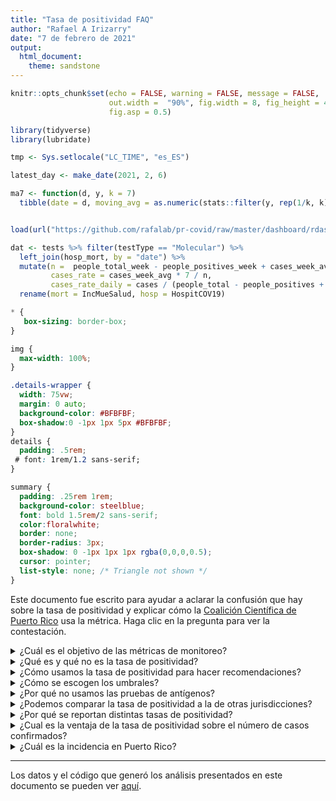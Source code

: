 ```yaml
---
title: "Tasa de positividad FAQ"
author: "Rafael A Irizarry"
date: "7 de febrero de 2021"
output: 
  html_document:
    theme: sandstone
---
```


```r
knitr::opts_chunk$set(echo = FALSE, warning = FALSE, message = FALSE,
                      out.width =  "90%", fig.width = 8, fig_height = 4,
                      fig.asp = 0.5)
```


```r
library(tidyverse)
library(lubridate)

tmp <- Sys.setlocale("LC_TIME", "es_ES")

latest_day <- make_date(2021, 2, 6)

ma7 <- function(d, y, k = 7) 
  tibble(date = d, moving_avg = as.numeric(stats::filter(y, rep(1/k, k))))


load(url("https://github.com/rafalab/pr-covid/raw/master/dashboard/rdas/data.rda"))

dat <- tests %>% filter(testType == "Molecular") %>%
  left_join(hosp_mort, by = "date") %>% 
  mutate(n =  people_total_week - people_positives_week + cases_week_avg * 7,
         cases_rate = cases_week_avg * 7 / n,
         cases_rate_daily = cases / (people_total - people_positives + cases)) %>%
  rename(mort = IncMueSalud, hosp = HospitCOV19)
```

```css
* {
   box-sizing: border-box;
}

img {
  max-width: 100%;
}

.details-wrapper {
  width: 75vw;
  margin: 0 auto;
  background-color: #BFBFBF;
  box-shadow:0 -1px 1px 5px #BFBFBF;
}
details {
  padding: .5rem;
 # font: 1rem/1.2 sans-serif;
}

summary {
  padding: .25rem 1rem;
  background-color: steelblue;
  font: bold 1.5rem/2 sans-serif;
  color:floralwhite;
  border: none;
  border-radius: 3px;
  box-shadow: 0 -1px 1px 1px rgba(0,0,0,0.5);
  cursor: pointer;
  list-style: none; /* Triangle not shown */
}
```

Este documento fue escrito para ayudar a aclarar la confusión que hay sobre la tasa de positividad y explicar cómo la [Coalición Científica de Puerto Rico](https://sites.google.com/view/coalicion-cientificapr/home) usa la métrica. Haga clic en la pregunta para ver la contestación.

<details><summary>¿Cuál es el objetivo de las métricas de monitoreo? </summary>

El COVID-19 es una enfermedad infecciosa, lo cual significa que mientras más infectados haya hoy, más casos infectados puede haber mañana. Sin estrategias de mitigación, el crecimiento puede ser exponencial: si hoy hubiesen 100 infectados, la semana que viene pudiesen haber 200, luego 400, 800, 1,600, etc..  Antes de que nos demos cuenta los hospitales pudiesen estar abarrotados. Por suerte, medidas de mitigación, como el distanciamiento físico, el uso de mascarillas, y la prohibición de aglomeraciones en espacios cerrados, ayudan a detener el crecimiento. Pero para saber cuándo hacen falta estas medidas, necesitamos tener métricas y estimados de casos activos en **el presente**.

Para generar estimados de cuántos contagiados con el virus SARS-CoV-2 hay en un momento dado (la incidencia) y si están subiendo o bajando (la tendencia), monitoreamos métricas calibradas con datos que nos informan sobre la incidencia y la tendencia.  Estas métricas y el código utilizado para calcularse pueden examinarse, de manera transparente, [aquí](https://rconnect.dfci.harvard.edu/covidpr/). De estas métricas, **la tasa de positividad es la más útil** y 
en esta página explicamos cómo se calibran e interpreta para hacer recomendaciones.

</details>


<details><summary>¿Qué es y qué no es la tasa de positividad?</summary>

La tasa de positividad se define para un periodo dado (como una semana) de dos formas:

$$\mbox{tasa de positividad (por ciento de pruebas)} = \frac{\mbox{Número de pruebas moleculares positivas}}{\mbox{Número de pruebas moleculares totales}}$$

$$\mbox{tasa de positividad (por ciento de casos)} =\frac{\mbox{Casos nuevos único detectados con prueba molecular}}{\mbox{Número de personas que se hicieron la prueba molecular}}$$

Aquí nos referimos a estas dos versiones como _% pruebas_ y _% casos_, respectivamente. En la sección _¿Por qué se reportan distintas tasas de positividad?_ explicamos las diferencias, pero ambas son útiles. 

Al ser un por ciento en vez de un total, en general, la tasa de positividad nos permiten comparar la tasa en periodos con pocas pruebas a la tasa en periodos con muchas pruebas. Para entender este punto consideren que en diciembre 23 se detectaron alrededor de 500 casos nuevos mientras que dos días más tarde, el día de navidad, sólo se detectaron alrededor de 40 casos. En estos dos días se hicieron alrededor de 5,000 y 400 pruebas, respectivamente. Al ver que los casos bajaron de 500 a 40, ¿debemos concluir que mejoró la situación? La contestación es **no** ya que se hicieron menos pruebas el 23. El hecho de que la tasa de positividad es alrededor 10% en ambos días nos ayuda a evitar llegar a esta conclusión errónea.

Importante señalar que **la tasa de positividad no es lo mismo que la incidencia.** La incidencia para un periodo dado se define como el por ciento de personas en **todo** Puerto Rico que son casos nuevos para ese periodo. Para que la tasa de positividad se aproxime a la incidencia tendríamos que hacerle pruebas a un grupo representativo de la población general y esto no es lo que se hace, ni se debe hacer. Es mucho más probable que un sintomático se haga una prueba molecular que una persona saludable sin síntomas. Noten, por ejemplo, que un día con tasa de positividad de 1% se considera bien baja, pero una incidencia de 1% se considera altísimo ya que significa que se añadieron alrededor de 30,000 casos activos. Con 30,000 casos nuevos al día los hospitales estarían abarrotados. **Nuestro estimado actual es que a finales de enero entre 0.1% y 0.5% de la población estaba infectada**. En la sección sobre _la incidencia en Puerto Rico_ damos los detalles de cómo llegamos a este estimado. 

No obstante moniteorear la tasa de positividad es una manera práctica y útil de tener un idea de cuánto es la incidencia y predecir muertes y hospitalizaciones futuras. En la próxima sección explicamos cómo usamos la tasa de positividad para monitorear cuándo los casos suben o bajan, pero recuerden: **no es lo mismo que la incidencia**. 

</details>

<details><summary>¿Cómo usamos la tasa de positividad para hacer recomendaciones?</summary>

La tasa de positividad es la mejor métrica para predecir muertes y hospitalizaciones futuras.
Para ver esto, graficamos la tasa de positividad y las muertes que ocurren dos semanas más tarde para datos desde junio 1:

```r
tmp <- dat %>% 
  mutate(x_1 = lag(fit, 7), x_2 = lag(cases_rate, 14)) %>%
  filter(date>make_date(2020, 6, 1) & date < latest_day - days(14)) %>% 
  select(date, x_1, x_2) %>%
  rename('% pruebas'= x_1, '% casos' = x_2) %>%
  pivot_longer(-date, names_to = "Version") %>%
  mutate(Version = factor(Version, levels = c("% pruebas", "% casos"))) %>%
  left_join(select(dat, date, mort, mort_week_avg), by = "date")

tmp %>%
  ggplot(aes(value, mort_week_avg)) +
  geom_point() +
  xlab("Tasa de positividad (promedio de 7 días)") +
  ylab("Muertes por día dos semanas después (promedio 7 días)") +
  theme_bw() +
  facet_wrap(~Version)

#tmp %>% group_by(Version) %>% summarize(cor=round(cor(value, mort_week_avg),2))
```

Noten que, en general, cuando sube la tasa de positividad, suben las muertes dos semanas más tarde: la correlación es alrededor de 0.9 para ambas definiciones de la tasa. 

La siguiente tabla nos permite conectar valores de tasa de positividad con valores de muertes por día:

```r
tmp %>% 
  mutate(positividad = cut(value*100, c(seq(0, 10, 2),Inf), include.lowest = TRUE)) %>%
  group_by(Version, positividad) %>%
  summarize(muertes = mean(mort)) %>%
  pivot_wider(names_from = Version, values_from = muertes) %>%
  mutate(positividad = str_replace(str_replace_all(as.character(positividad), "[\\(|\\[](\\d+),(\\d+|Inf)\\]", "\\1%-\\2%"), "-Inf%", "+")) %>%
  setNames(c("Tasa de positividad", "Muertes por día (% pruebas)", "Muertes por día (% casos)")) %>%
  knitr::kable(digits = 1, align = c('c', 'c', 'c'))
```

Como sabemos que hay más muertes cuando hay más casos, y que por lo general estas ocurren alrededor de 1-2 semanas luego de la infección, estos resultados implican que en el pasado la tasa de positividad ha subido cuando los casos suben y bajado cuando los casos bajan. 

Nota técnica: La excepción a este patrón es cuando se hacen tan pocas pruebas que se comienza a priorizar a los sintomáticos y como resultado la tasa sube sin que los casos necesariamente suban. En este caso la tasa de positividad alta esta detectando otro problema: se están haciendo muy pocas pruebas. Cuando se hacen muy pocas pruebas es más difícil detectar y aislar los casos contagiosos. Este fenómeno lo vimos durante el comienzo de la pandemia en marzo y abril y durante las fiestas de navidad.

</details>

<details><summary>¿Cómo se escogen los umbrales?</summary>

La Coalición Científica ha seleccionado los umbrales de 3% y 2% para la tasa de positividad (por ciento de pruebas) y la tasas de positividad (por ciento de casos), respectivamente. Estos por cientos se escogen estudiando los datos de los pasados meses. Específicamente, calculamos el número de muertes por día que ocurren dos semanas después de días con tasas de positividad por debajo y por encima de estos umbrales. Entonces, notamos cuán baja tiene que ser la tasa de positividad para volver a la normalidad: menos de una muerte por COVID-19 por día.

```r
tmp %>% mutate(below = (Version == "% pruebas" & value < 0.03) |
                 (Version == "% casos" & value < 0.02)) %>%
  group_by(Version, below) %>%
  summarize(muertes_por_dia = mean(mort)) %>%
  pivot_wider(names_from = below, values_from = muertes_por_dia) %>%
  setNames(c("Versión", "Sobre el umbral", "Debajo de umbral")) %>%
  .[,c(1,3,2)] %>%
  knitr::kable(digit = 1, caption = "Muertes por día para días debajo y encima del umbral.")
```

Este es el mejor estimado con la información que tenemos ahora y continuaremos estudiando los datos cuidadosamente.

Importante notar que las recomendaciones de la Coalición Científica no están basadas exclusivamente en la tasa de positividad y estos umbrales. Se consideran otros factores. Esto es particularmente cierto para recomendaciones relacionadas a decisiones para las cuales hay muchos otros factores que considerar, como la reapertura de escuelas.
</details>


<details><summary>¿Por qué no usamos las pruebas de antígenos?</summary>

Comenzando en noviembre, en Puerto Rico se empezaron a hacer eventos de pruebas masivas gratis. En estos eventos se usan pruebas de antígenos. Estos eventos son muy importantes, pues nos permiten detectar casos y recomendar aislamiento. Pero aquí explicamos por qué no incluimos estos datos en el cálculo de tasa de positividad. 

Bajo esta estrategia esperamos ver tasas de positividad mucho más bajas que lo que vemos con las pruebas moleculares. ¡Pero esto no implica que hay menos casos! La razón es que para un sintomático es mucho más probable hacerse una prueba molecular que esperar a uno de estos eventos. Para conectar valores de la tasa de positividad basada en pruebas de antígenos a casos, hospitalizaciones y muertes necesitaríamos calibrar como hicimos en la sección sobre _¿Cómo es útil la tasa de positividad?_ Pero, desafortunadamente, no tenemos suficientes datos de pruebas de antígenos de marzo a octubre.

Finalmente, notamos que mezclar datos de ambas pruebas, moleculares y de las de antígeno, empeora grandemente la tasa de positividad como métrica de monitoreo. Vemos esto comparando la relación de las muertes por día versus la tasa de positividad (por ciento de casos) definida con pruebas moleculares (izquierda) y combinando pruebas moleculares y de antígenos (derecha). Mostramos datos de noviembre 1 a enero 24:

 
```r
dat2 <- tests %>% 
  filter(testType %in% c("Molecular","Molecular+Antigens")) %>%
  mutate(testType = ifelse(testType == "Molecular+Antigens", "Molecular y Antígeno",testType)) %>%
  left_join(hosp_mort, by = "date") %>% 
  mutate(n =  people_total_week - people_positives_week + cases_week_avg * 7,
         cases_rate = cases_week_avg * 7 / n,
         cases_rate_daily = cases / (people_total - people_positives + cases)) %>%
  rename(mort = IncMueSalud, hosp = HospitCOV19)

tmp2 <- dat2 %>% 
  mutate(x = lag(cases_rate, 14)) %>%
  filter(date > make_date(2020, 11, 1) & date < latest_day - days(14)) %>% 
  select(date, testType, x) %>%
  left_join(select(dat2, date, mort, mort_week_avg), by = "date")

tmp2 %>%
  ggplot(aes(x, mort_week_avg)) +
  geom_point() +
  xlab("Tasa de positividad (promedio de 7 días)") +
  ylab("Muertes por día dos semanas después (promedio 7 días)") +
  theme_bw() +
  facet_wrap(~testType)

#tmp %>% group_by(testType) %>% summarize(cor=round(cor(x, mort_week_avg),2))
```

El poder de predicción baja substancialmente al añadir los resultados de pruebas de antígenos. Una posible explicación para esto es que la tasa sube y baja dependiendo de cuantas de las pruebas incluidas son de antígeno, lo cual no tiene nada que ver con cuantos casos reales hay.

Nota técnica: Otra razón por la cual la tasa de positividad es menor cuando se usan pruebas de antígeno es que estas pruebas tienen menos sensitividad que las pruebas moleculares. Esto quiere decir que cuando una persona infectada se hace una prueba de antígeno es más probable salir negativo por error que si se hace una prueba molecular.

</details>



<details><summary>¿Podemos comparar la tasa de positividad a la de otras jurisdicciones?</summary>

No es recomendado hacer comparaciones directas ya que la tasa de positividad es afectada por varios factores que pueden ser únicos a cada jurisdicción. Para empezar hay que estar seguro que se está usando la misma definición en ambas jurisdicciones ya que varía. El hecho que algunas jurisdicciones hacen muchísimas mas pruebas que en Puerto Rico hace que sus tasas sean más bajas. Por último, para la tasa basada en pruebas, el por ciento de personas que se hacen múltiples pruebas puede afectar la tasa de positividad.

</details>


<details><summary>¿Por qué se reportan distintas tasas de positividad?</summary>

Durante la pandemia se han usado diferentes definiciones de tasa de positividad. De aquí emana mucha de la confusión. Pero si entendemos las definiciones, y las mantenemos fijas, esto no es un problema. Aquí damos las definiciones y explicamos las diferencia. 

La definición más sencilla es:

$$\mbox{tasa de positividad (por ciento de pruebas)} = \frac{\mbox{Número de pruebas moleculares positivas}}{\mbox{Número de pruebas moleculares totales}}$$
**Aquí llamaremos esta versión _% pruebas_.**

Otra definición comúnmente usada es:

$$\mbox{tasa de positividad (por ciento de casos)} =\frac{\mbox{Casos nuevos único detectados con prueba molecular}}{\mbox{Número de personas que se hicieron la prueba molecular}}$$
**Aquí llamaremos esta versión _% casos_.**

La versión % pruebas es más comúnmente usada y la razón es simplemente porque es más fácil de calcular ya que no hay que descifrar si la prueba viene de una persona que ya salió positivo. El CDC, por ejemplo, usa la definición basada en pruebas [cuando compara los estados](https://covid.cdc.gov/covid-data-tracker/#testing_positivity7day). Gracias al BioPortal del Departamento de Salud, en Puerto Rico podemos calcular la versión basada en casos también.

Aunque ambas versiones pueden parecer lo mismo no lo son. La razón es que es común para una persona con prueba positiva volver a hacerse la prueba una o dos semanas más tarde y volver a salir positivo. Si sale positivo de nuevo se cuenta como prueba positiva pero no como caso único nuevo. Salir positivo dos semanas más tarde es común ya que el DNA viral continua en el cuerpo aún cuando ya no se es contagioso. Como resultado % pruebas $>$ % casos
y mientras más personas se repiten la prueba más grande la diferencia. 

Ahora bien, aunque los números no son iguales, en Puerto Rico **ambas definiciones han seguido el mismo patrón** desde el comienzo durante de la pandemia. Esta gráfica muestra ambas definiciones y pueden ver como suben y bajan juntas. 

```r
dat %>% select(date, fit, cases_rate) %>% 
  rename('% casos' = cases_rate, '% pruebas' = fit) %>%
  pivot_longer(-date, names_to = "Versión") %>%
  filter(!is.na(value)) %>%
  ggplot(aes(date, value, color = Versión)) +
  geom_line() + 
  ylab("Tasa de positividad") + 
  xlab("Fecha") +
  theme(legend.position="bottom") +
  theme_bw()
```

Siguen el mismo patrón porque el factor principal que determina el valor de estas métricas es el número de casos. 
Notas técnicas:

* En Puerto Rico también observamos duplicados que parecen ser errores de entrada. Estos son fáciles de remover y siempre lo hacemos.
* Otro factor que hace la diferencia entre las dos versiones aun mayor es que para calcular la versión % pruebas a veces se remueven los casos únicos anteriores pero solo si salen positivo. 
* Otras versiones de la tasa de positividad emanan de que se pueden calcular para distintos periodos. El periodo más comúnmente usado son 7 días, pero otros periodos que hemos visto son 1 día, 3 días, y 14 días. La ventaja de periodos largos es que la métrica es más estable ya que se amortigua la variabilidad aleatoria que observamos de día a día. La ventaja de periodos cortos es que son más representativos de la situación actual ya que no depende tanto de datos del pasado.

**Como cada definición tiene sus ventajas y desventajas, la Coalición Científica monitoreamos ambas** usando un periodo de una semana.

</details>


<details><summary>¿Cual es la ventaja de la tasa de positividad sobre el número de casos confirmados?</summary>

Cuando el Departamento de Salud reporta casos confirmados para un día, se refieren a los casos **detectados**. Este número es mucho menor al número de personas contagiadas en Puerto Rico. ¿Por qué? 

* La mayoría de los casos no se detectan porque son asintomáticos o se recuperan sin hacerse la prueba. Aun así pueden transmitir el virus.

* Hay retrasos en reportar los resultados de las pruebas. Por ejemplo, es posible que hoy se reporten 50 casos, pero, 14 días más tardes, cuando tenemos datos completos, nos enteraremos de otros 450 que dieron positivo ese día.

Otro problema con esta métrica es que depende de cuantas pruebas se hacen: **mientras más pruebas se hacen, más casos se detectan**. Aquí dos ejemplos basados en observaciones recientes:

```r
#dat %>% group_by(wd = wday(date)) %>% summarize(cases = mean(cases, na.rm=TRUE))
```

* Los domingos se reportan casi 10 veces menos casos que los lunes, no por que hay menos contagios sino por que algunos laboratorios cierran ese día. Por lo tanto se hacen menos pruebas el domingo.

* Durante los días feriados en Puerto Rico se reportan muchos menos casos que en otros días. La razón no es que hay menos casos, es que se hicieron menos pruebas.

* En Massachusetts se están haciendo alrededor de 100,000 pruebas moleculares al día, mientras que en Puerto Rico solo se hacen alrededor de 5,000. Por lo tanto, aunque reporten muchos más casos, Massachusetts no necesariamente tiene muchos más casos, si no que están haciendo muchas más pruebas.

La siguiente gráfica muestra los casos nuevos detectados de octubre 15 a enero 15. Pueden ver el bajón el día de las elecciones (noviembre 3), fin de semana de acción de gracias (noviembre 26-29), y las navidades (diciembre 24-enero 6).
```r
dat %>% filter(date >= make_date(2020, 10, 15) & date <= make_date(2021, 1, 15)) %>%
  ggplot(aes(date, cases_week_avg)) + 
  geom_line() + 
  xlab("Fecha") + 
  annotate("segment", x = make_date(2020, 11, 1), xend = make_date(2020, 11, 3), 
           y = 350, yend = 475, size=1, color = "blue", arrow=arrow())+
  annotate("text", x = make_date(2020, 11, 1), 
           y = 340, label = "Elecciones")+
  annotate("segment", x = make_date(2020, 11, 26), xend = make_date(2020, 11, 27), 
           y = 400, yend = 575, size=1, color = "blue", arrow=arrow())+
  annotate("text", x = make_date(2020, 11, 26), 
           y = 385, label = "Acción de gracia")+
  annotate("segment", x = make_date(2020, 12, 23), xend = make_date(2020, 12, 25), 
           y = 250, yend = 325, size=1, color = "blue", arrow=arrow())+
  annotate("text", x = make_date(2020, 12, 23), 
           y = 235, label = "Navidad") +
  annotate("segment", x = make_date(2021, 1, 9), xend = make_date(2021, 1, 6), 
           y = 200, yend = 260, size=1, color = "blue", arrow=arrow())+
  annotate("text", x = make_date(2021, 1, 9), 
           y = 190, label = "Reyes") +
  
  ylab("Casos nuevos por día (promedio de 7 días)") + theme_bw()
```

</details>


<details><summary>¿Cuál es la incidencia en Puerto Rico?</summary>

Por las razones explicadas anteriormente, no sabemos exactamente cuál es la incidencia: no detectamos todos los casos. 

El mejor estimado que podemos dar está basado en las muertes. La mayoría de muertes por COVID-19 sí se detectan. Una forma de confirmar esto es que las muertes en exceso durante la pandemia se acercan a las muertes reportadas por COVID-19. La razón que no usamos las muertes como métrica de monitoreo es por que toma varios días entre el día de contagio y el día de muerte, además que hay rezagos de más de una semana en reportar. Pero, una vez tenemos los datos, podemos usarlos para estimar incidencia en el pasado.

Para la siguiente gráfica ignoramos las últimas dos semanas dado el rezago en reportar y calculamos un promedio de 14 días:

```r
with(dat, ma7(date, mort, k = 14)) %>%
  ggplot(aes(date, moving_avg)) +
  geom_line() +
  xlab("Fecha") +
  ylab("Muertes por día (promedio de 14 días)") +
  theme_bw()
```

La [CDC da estimados](https://covid.cdc.gov/covid-data-tracker/#national-lab) del por ciento de la población que se ha infectado. Usando estos estimados encontramos que entre 0.5% y 1.5% de los casos resultan en muertes. Usando esto podemos estimar la incidencia para cada día multiplicando las muertes por día por 67 y 200 para darnos una rango. Las 6 muertes por día que estábamos viendo al final de enero 2021, resulta en estimado de 420 a 1,200 casos nuevos al día. Si suponemos que se es contagiosos por 10 días, esto se traduce a entre 4,200 y 12,000 personas contagiosas en Puerto Rico: una incidencia de entre 0.14% y 0.4%.

</details>

-----

Los datos y el código que generó los análisis presentados en este documento se pueden ver [aquí](https://github.com/rafalab/pr-covid/blob/master/coalicion/tasa-de-positividad-faq.Rmd).

